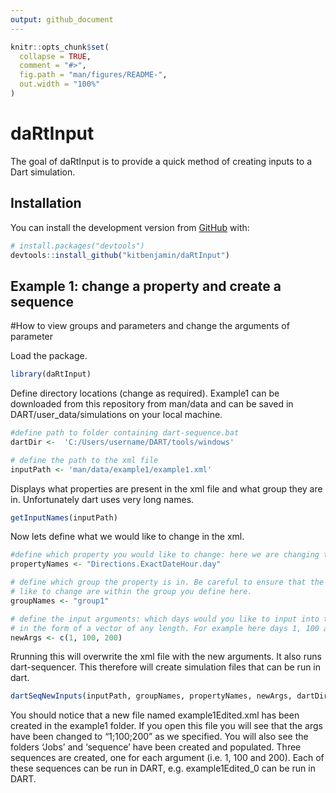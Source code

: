 ```yaml
---
output: github_document
---
```


<!-- README.md is generated from README.Rmd. Please edit that file -->

```r
knitr::opts_chunk$set(
  collapse = TRUE,
  comment = "#>",
  fig.path = "man/figures/README-",
  out.width = "100%"
)
```
# daRtInput

<!-- badges: start -->
<!-- badges: end -->

The goal of daRtInput is to provide a quick method of creating inputs to a Dart simulation.

## Installation

You can install the development version from [GitHub](https://github.com/) with:

``` r
# install.packages("devtools")
devtools::install_github("kitbenjamin/daRtInput")
```
## Example 1: change a property and create a sequence

#How to view groups and parameters and change the arguments of parameter

Load the package.
```r
library(daRtInput)
```
Define directory locations (change as required). Example1 can be downloaded from this repository from man/data and can be saved in DART/user_data/simulations on your local machine.
```r
#define path to folder containing dart-sequence.bat
dartDir <-  'C:/Users/username/DART/tools/windows'

# define the path to the xml file
inputPath <- 'man/data/example1/example1.xml'

```

Displays what properties are present in the xml file and what group they are in.
Unfortunately dart uses very long names.
```r
getInputNames(inputPath)
```
Now lets define what we would like to change in the xml.
```r
#define which property you would like to change: here we are changing the day 
propertyNames <- "Directions.ExactDateHour.day"

# define which group the property is in. Be careful to ensure that the properties you would 
# like to change are within the group you define here.
groupNames <- "group1"

# define the input arguments: which days would you like to input into the model? This should be 
# in the form of a vector of any length. For example here days 1, 100 and 200 will be input
newArgs <- c(1, 100, 200)
```

Rrunning this will overwrite the xml file with the new arguments. It also runs dart-sequencer. This therefore will create simulation files that can be run in dart.
```r
dartSeqNewInputs(inputPath, groupNames, propertyNames, newArgs, dartDir, newPath = inputPath)
```
You should notice that a new file named example1Edited.xml has been created in the example1 folder. If you open this file you will see that the args have been changed to "1;100;200" as we specified. You will also see the folders 'Jobs' and 'sequence' have been created and populated. Three sequences are created, one for each argument (i.e. 1, 100 and 200). Each of these sequences can be run in DART, e.g. example1Edited_0 can be run in DART. 
